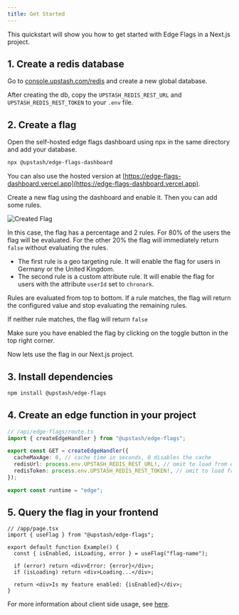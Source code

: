 ```yaml
---
title: Get Started
---
```


This quickstart will show you how to get started with Edge Flags in a Next.js
project.

## 1. Create a redis database

Go to [console.upstash.com/redis](https://console.upstash.com/redis) and create
a new global database.

After creating the db, copy the `UPSTASH_REDIS_REST_URL` and
`UPSTASH_REDIS_REST_TOKEN` to your `.env` file.

## 2. Create a flag

Open the self-hosted edge flags dashboard using npx in the same directory and add your database.

```bash
npx @upstash/edge-flags-dashboard
```

You can also use the hosted version at [https://edge-flags-dashboard.vercel.app](https://edge-flags-dashboard.vercel.app).

Create a new flag using the dashboard and enable it. Then you can add some rules.

![Created Flag](/img/edge-flags/flag.png)

In this case, the flag has a percentage and 2 rules. For 80% of the users the
flag will be evaluated. For the other 20% the flag will immediately return
`false` without evaluating the rules.

- The first rule is a geo targeting rule. It will enable the flag for users in
  Germany or the United Kingdom.
- The second rule is a custom attribute rule. It will enable the flag for users
  with the attribute `userId` set to `chronark`.

Rules are evaluated from top to bottom. If a rule matches, the flag will return
the configured value and stop evaluating the remaining rules.

If neither rule matches, the flag will return `false`

Make sure you have enabled the flag by clicking on the toggle button in the top
right corner.

Now lets use the flag in our Next.js project.

## 3. Install dependencies

```bash
npm install @upstash/edge-flags
```

## 4. Create an edge function in your project

```ts
// /api/edge-flags/route.ts
import { createEdgeHandler } from "@upstash/edge-flags";

export const GET = createEdgeHandler({
  cacheMaxAge: 0, // cache time in seconds, 0 disables the cache
  redisUrl: process.env.UPSTASH_REDIS_REST_URL!, // omit to load from env automatically
  redisToken: process.env.UPSTASH_REDIS_REST_TOKEN!, // omit to load from env automatically
});

export const runtime = "edge";
```

## 5. Query the flag in your frontend

```tsx
// /app/page.tsx
import { useFlag } from "@upstash/edge-flags";

export default function Example() {
  const { isEnabled, isLoading, error } = useFlag("flag-name");

  if (error) return <div>Error: {error}</div>;
  if (isLoading) return <div>Loading...</div>;

  return <div>Is my feature enabled: {isEnabled}</div>;
}
```

For more information about client side usage, see
[here](/oss/sdks/ts/edge-flags/react).
